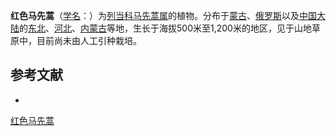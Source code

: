 {{Speciesbox
| name = 红色马先蒿
| status = 
| status_system = 
| image =
| genus = Pedicularis
| species = rubens
| authority = Steph. ex Willd.
}}

'''红色马先蒿'''（[[学名|学名]]：{{lang|la|''Pedicularis rubens''}}）为[[列当科|列当科]][[马先蒿属|马先蒿属]]的植物。分布于[[蒙古|蒙古]]、[[俄罗斯|俄罗斯]]以及[[中国大陆|中国大陆]]的[[中国东北地区|东北]]、[[河北|河北]]、[[内蒙古|内蒙古]]等地，生长于海拔500米至1,200米的地区，见于山地草原中，目前尚未由人工引种栽培。

== 参考文献 ==
<div class="references-small">
* {{cite web| url =http://www.bioinfo.cn/db05/KmzwSpecies.php?action=view&id=21456| title =红色马先蒿| work =《中国高等植物数据库全库》| publisher =中国科学院微生物研究所| author =昆明植物研究所| accessdate =2009-02-25| deadurl =yes| archiveurl =https://web.archive.org/web/20160305060038/http://www.bioinfo.cn/db05/KmzwSpecies.php?action=view&id=21456| archivedate =2016-03-05}}
</div>
{{Taxonbar|from=Q15231193}}

[[Category:马先蒿属|红色马先蒿]]


{{植物小作品}}